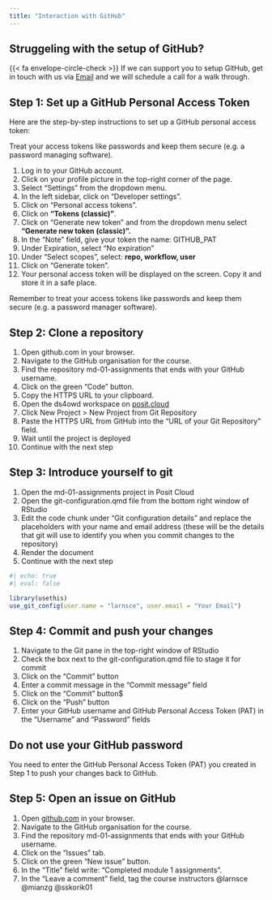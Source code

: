 ```yaml
---
title: "Interaction with GitHub"
---
```


::: {.callout-tip}
## Struggeling with the setup of GitHub?
{{< fa envelope-circle-check >}} If we can support you to setup GitHub, get in touch with us via <a href="mailto:ghe@mavt.ethz.ch?subject=ds4owd support: github" target="_blank">Email</a> and we will schedule a call for a walk through. 
:::

## Step 1: Set up a GitHub Personal Access Token

Here are the step-by-step instructions to set up a GitHub personal access token:

::: {.callout-important collapse="false"}
Treat your access tokens like passwords and keep them secure (e.g. a password managing software).
:::

1.  Log in to your GitHub account.
2.  Click on your profile picture in the top-right corner of the page.
3.  Select "Settings" from the dropdown menu.
4.  In the left sidebar, click on "Developer settings".
5.  Click on "Personal access tokens".
6.  Click on **"Tokens (classic)"**.
7.  Click on "Generate new token" and from the dropdown menu select **"Generate new token (classic)".**
8.  In the "Note" field, give your token the name: GITHUB_PAT
9.  Under Expiration, select "No expiration"
10. Under "Select scopes", select: **repo, workflow, user**
11. Click on "Generate token".
12. Your personal access token will be displayed on the screen. Copy it and store it in a safe place.

Remember to treat your access tokens like passwords and keep them secure (e.g. a password manager software).

## Step 2: Clone a repository

1. Open github.com in your browser.
2. Navigate to the GitHub organisation for the course.
3. Find the repository md-01-assignments that ends with your GitHub username.
4. Click on the green "Code" button.
5. Copy the HTTPS URL to your clipboard.
6. Open the ds4owd workspace on [posit.cloud](https://posit.cloud/spaces/426916/content/all?sort=name_asc)
7. Click New Project > New Project from Git Repository
8. Paste the HTTPS URL from GitHub into the "URL of your Git Repository" field.
9. Wait until the project is deployed
10. Continue with the next step

## Step 3: Introduce yourself to git

1. Open the md-01-assignments project in Posit Cloud 
2. Open the git-configuration.qmd file from the bottom right window of RStudio
3. Edit the code chunk under "Git configuration details" and replace the placeholders with your name and email address (these will be the details that git will use to identify you when you commit changes to the repository)
4. Render the document
5. Continue with the next step

```r
#| echo: true
#| eval: false

library(usethis)
use_git_config(user.name = "larnsce", user.email = "Your Email")
```

## Step 4: Commit and push your changes

1. Navigate to the Git pane in the top-right window of RStudio
2. Check the box next to the git-configuration.qmd file to stage it for commit
3. Click on the "Commit" button
4. Enter a commit message in the "Commit message" field
5. Click on the "Commit" button$
6. Click on the "Push" button
7. Enter your GitHub username and GitHub Personal Access Token (PAT) in the "Username" and "Password" fields

::: callout-important
## Do not use your GitHub password

You need to enter the GitHub Personal Access Token (PAT) you created in Step 1 to push your changes back to GitHub.
:::

## Step 5: Open an issue on GitHub

1. Open [github.com](https://github.com/) in your browser.
2. Navigate to the GitHub organisation for the course.
3. Find the repository md-01-assignments that ends with your GitHub username.
4. Click on the "Issues" tab.
5. Click on the green "New issue" button.
6. In the "Title" field write: "Completed module 1 assignments".
7. In the "Leave a comment" field, tag the course instructors @larnsce @mianzg @sskorik01

